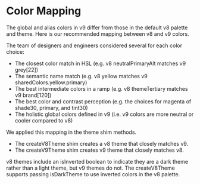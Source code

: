 
<Meta title="Concepts/Upgrading/from v8/Color Mapping" />

# Color Mapping

The global and alias colors in v9 differ from those in the default v8 palette and theme.
Here is our recommended mapping between v8 and v9 colors.

The team of designers and engineers considered several for each color choice:

- The closest color match in HSL (e.g. v8 neutralPrimaryAlt matches v9 grey[22])
- The semantic name match (e.g. v8 yellow matches v9 sharedColors.yellow.primary)
- The best intermediate colors in a ramp (e.g. v8 themeTertiary matches v9 brand[120])
- The best color and contrast perception (e.g. the choices for magenta of shade30, primary, and tint30)
- The holistic global colors defined in v9 (i.e. v9 colors are more neutral or cooler compared to v8)

We applied this mapping in the theme shim methods.

- The createV8Theme shim creates a v8 theme that closely matches v9.
- The createV9Theme shim creates v9 theme that closely matches v8.

v8 themes include an isInverted boolean to indicate they are a dark theme rather than a light theme, but v9 themes do not.
The createV8Theme supports passing isDarkTheme to use inverted colors in the v8 palette.

<NeutralColors />
<BrandColors />
<SemanticColors />
<NamedColors />

